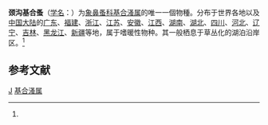 {{Speciesbox
| taxon = Bosminopsis deitersi
| binomial_authority = (Richard, 1895)<ref name='id12339'>{{cite web| url =http://www.bioinfo.cn/db05/BjdwSpecies.php?action=view&id=12339| title =颈沟基合蚤| work =《中国动物物种编目数据库》| publisher =中国科学院微生物研究所| author =中国科学院动物研究所| accessdate =2009-04-28| deadurl =yes| archiveurl =https://web.archive.org/web/20131203122335/http://www.bioinfo.cn/db05/BjdwSpecies.php?action=view| archivedate =2013-12-03}}</ref>
}}

'''颈沟基合蚤'''（[[学名|学名]]：{{lang|la|''Bosminopsis deitersi''}}）为[[象鼻蚤科|象鼻蚤科]][[基合溞属|基合溞属]]的唯一一個物種。分布于世界各地以及[[中国大陆|中国大陆]]的[[广东|广东]]、[[福建|福建]]、[[浙江|浙江]]、[[江苏|江苏]]、[[安徽|安徽]]、[[江西|江西]]、[[湖南|湖南]]、[[湖北|湖北]]、[[四川|四川]]、[[河北|河北]]、[[辽宁|辽宁]]、[[吉林|吉林]]、[[黑龙江|黑龙江]]、[[新疆|新疆]]等地，属于嗜暖性物种。其一般栖息于草丛化的湖泊沿岸区。<ref name='id12339'/>

== 参考文献 ==
{{reflist}}

{{节肢动物小作品}}

{{taxonbar}}
[[Category:1895年描述的动物|J]]
[[Category:基合溞属|]]